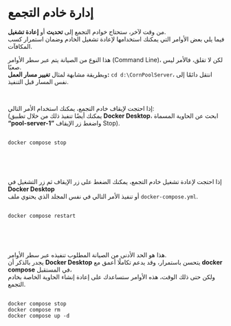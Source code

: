 # إدارة خادم التجمع 

من وقت لآخر، ستحتاج خوادم التجمع إلى **تحديث** أو **إعادة تشغيل**.  
فيما يلي بعض الأوامر التي يمكنك استخدامها لإعادة تشغيل الخادم وضمان استمرار كسب المكافآت.

هذا النوع من الصيانة يتم عبر سطر الأوامر (Command Line)، لكن لا تقلق، فالأمر ليس صعبًا.  
وبطريقة مشابهة لمثال **تغيير مسار العمل:** `cd d:\CornPoolServer`، انتقل دائمًا إلى نفس المسار قبل التنفيذ.

</br>

إذا احتجت لإيقاف خادم التجمع، يمكنك استخدام الأمر التالي:  
(يمكنك أيضًا تنفيذ ذلك من خلال تطبيق **Docker Desktop**، ابحث عن الحاوية  المسماة **“pool-server-1”** واضغط زر الإيقاف Stop).

<div>
  <pre className="whitespace-pre-wrap m-0">
    <code className="language-bash" dir="rtl">
docker compose stop
    </code>
  </pre>
</div>

</br>

إذا احتجت لإعادة تشغيل خادم التجمع، يمكنك الضغط على زر الإيقاف ثم زر التشغيل في **Docker Desktop**  
أو تنفيذ الأمر التالي في نفس المجلد الذي يحتوي ملف `docker-compose.yml`.

<div>
  <pre className="whitespace-pre-wrap m-0">
    <code className="language-bash" dir="rtl">
docker compose restart
    </code>
  </pre>
</div>

</br>

هذا هو الحد الأدنى من الصيانة المطلوب تنفيذه عبر سطر الأوامر.  
يجدر بالذكر أن **Docker Desktop** يتحسن باستمرار، وقد يدعم تكاملًا أعمق مع **docker compose** في المستقبل،  
ولكن حتى ذلك الوقت، هذه الأوامر ستساعدك على إعادة إنشاء الحاوية الخاصة بخادم التجمع.

<div>
  <pre className="whitespace-pre-wrap m-0">
    <code className="language-bash" dir="rtl">
docker compose stop
docker compose rm
docker compose up -d
    </code>
  </pre>
</div>
